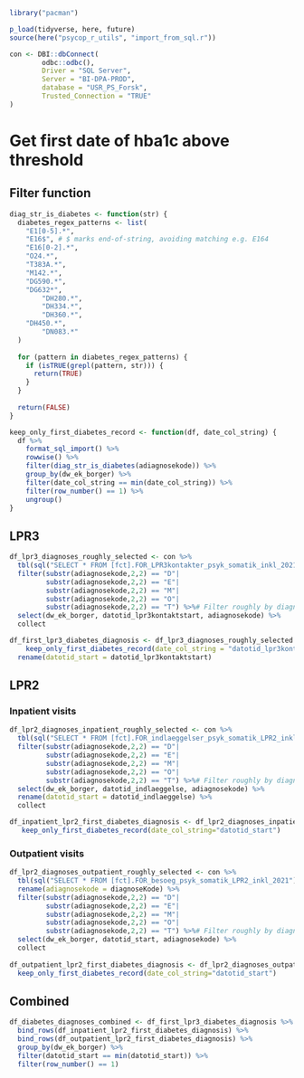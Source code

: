```r
library("pacman")

p_load(tidyverse, here, future)
source(here("psycop_r_utils", "import_from_sql.r"))

```

```r
con <- DBI::dbConnect(
        odbc::odbc(),
        Driver = "SQL Server",
        Server = "BI-DPA-PROD",
        database = "USR_PS_Forsk",
        Trusted_Connection = "TRUE"
)
```

# Get first date of hba1c above threshold
## Filter function
```r
diag_str_is_diabetes <- function(str) {
  diabetes_regex_patterns <- list(
    "E1[0-5].*",
    "E16$", # $ marks end-of-string, avoiding matching e.g. E164
    "E16[0-2].*",
    "O24.*",
    "T383A.*",
    "M142.*",
    "DG590.*",
    "DG632*",
		"DH280.*",
		"DH334.*",
		"DH360.*",
  	"DH450.*",
		"DN083.*"
  )
  
  for (pattern in diabetes_regex_patterns) {
    if (isTRUE(grepl(pattern, str))) {
      return(TRUE)
    }
  }
  
  return(FALSE)
}
```

```r
keep_only_first_diabetes_record <- function(df, date_col_string) {
  df %>% 
    format_sql_import() %>% 
    rowwise() %>% 
    filter(diag_str_is_diabetes(adiagnosekode)) %>% 
    group_by(dw_ek_borger) %>% 
    filter(date_col_string == min(date_col_string)) %>% 
    filter(row_number() == 1) %>% 
    ungroup()
}
```


## LPR3
```r
df_lpr3_diagnoses_roughly_selected <- con %>% 
  tbl(sql("SELECT * FROM [fct].FOR_LPR3kontakter_psyk_somatik_inkl_2021")) %>% 
  filter(substr(adiagnosekode,2,2) == "D"|
         substr(adiagnosekode,2,2) == "E"|
         substr(adiagnosekode,2,2) == "M"|
         substr(adiagnosekode,2,2) == "O"|
         substr(adiagnosekode,2,2) == "T") %>%# Filter roughly by diagnoses to avoid having to pull the entire dataset
  select(dw_ek_borger, datotid_lpr3kontaktstart, adiagnosekode) %>% 
  collect

df_first_lpr3_diabetes_diagnosis <- df_lpr3_diagnoses_roughly_selected %>% 
    keep_only_first_diabetes_record(date_col_string = "datotid_lpr3kontaktstart") %>% 
  rename(datotid_start = datotid_lpr3kontaktstart)

```

## LPR2
### Inpatient visits
```r
df_lpr2_diagnoses_inpatient_roughly_selected <- con %>% 
  tbl(sql("SELECT * FROM [fct].FOR_indlaeggelser_psyk_somatik_LPR2_inkl_2021")) %>% 
  filter(substr(adiagnosekode,2,2) == "D"|
         substr(adiagnosekode,2,2) == "E"|
         substr(adiagnosekode,2,2) == "M"|
         substr(adiagnosekode,2,2) == "O"|
         substr(adiagnosekode,2,2) == "T") %>%# Filter roughly by diagnoses to avoid having to pull the entire dataset
  select(dw_ek_borger, datotid_indlaeggelse, adiagnosekode) %>% 
  rename(datotid_start = datotid_indlaeggelse) %>% 
  collect

df_inpatient_lpr2_first_diabetes_diagnosis <- df_lpr2_diagnoses_inpatient_roughly_selected %>% 
   keep_only_first_diabetes_record(date_col_string="datotid_start")
```

### Outpatient visits
```r
df_lpr2_diagnoses_outpatient_roughly_selected <- con %>% 
  tbl(sql("SELECT * FROM [fct].FOR_besoeg_psyk_somatik_LPR2_inkl_2021")) %>% 
  rename(adiagnosekode = diagnoseKode) %>% 
  filter(substr(adiagnosekode,2,2) == "D"|
         substr(adiagnosekode,2,2) == "E"|
         substr(adiagnosekode,2,2) == "M"|
         substr(adiagnosekode,2,2) == "O"|
         substr(adiagnosekode,2,2) == "T") %>%# Filter roughly by diagnoses to avoid having to pull the entire dataset
  select(dw_ek_borger, datotid_start, adiagnosekode) %>%
  collect
  
df_outpatient_lpr2_first_diabetes_diagnosis <- df_lpr2_diagnoses_outpatient_roughly_selected %>% 
  keep_only_first_diabetes_record(date_col_string="datotid_start")
```

## Combined
```r
df_diabetes_diagnoses_combined <- df_first_lpr3_diabetes_diagnosis %>% 
  bind_rows(df_inpatient_lpr2_first_diabetes_diagnosis) %>% 
  bind_rows(df_outpatient_lpr2_first_diabetes_diagnosis) %>% 
  group_by(dw_ek_borger) %>% 
  filter(datotid_start == min(datotid_start)) %>% 
  filter(row_number() == 1)
```

